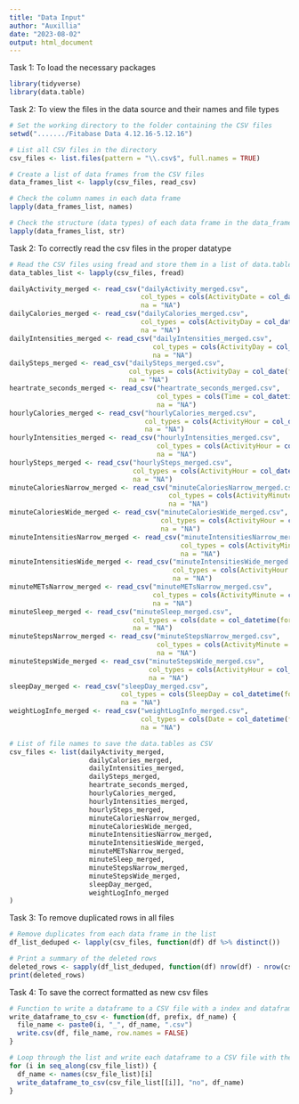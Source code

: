 ```yaml
---
title: "Data Input"
author: "Auxillia"
date: "2023-08-02"
output: html_document
---
```

Task 1: To load the necessary packages

```r
library(tidyverse)
library(data.table)

```


Task 2: To view the files in the data source and their names and file types


```r

# Set the working directory to the folder containing the CSV files
setwd("......./Fitabase Data 4.12.16-5.12.16")

# List all CSV files in the directory
csv_files <- list.files(pattern = "\\.csv$", full.names = TRUE)

# Create a list of data frames from the CSV files
data_frames_list <- lapply(csv_files, read_csv)

# Check the column names in each data frame
lapply(data_frames_list, names)

# Check the structure (data types) of each data frame in the data_frames_list
lapply(data_frames_list, str)
```

Task 2: To correctly read the csv files in the proper datatype

```r
# Read the CSV files using fread and store them in a list of data.tables
data_tables_list <- lapply(csv_files, fread)

dailyActivity_merged <- read_csv("dailyActivity_merged.csv", 
                                 col_types = cols(ActivityDate = col_date(format = "%m/%d/%Y")),
                                 na = "NA")
dailyCalories_merged <- read_csv("dailyCalories_merged.csv", 
                                 col_types = cols(ActivityDay = col_date(format = "%m/%d/%Y")),
                                 na = "NA")
dailyIntensities_merged <- read_csv("dailyIntensities_merged.csv", 
                                    col_types = cols(ActivityDay = col_date(format = "%m/%d/%Y")),
                                    na = "NA")
dailySteps_merged <- read_csv("dailySteps_merged.csv", 
                              col_types = cols(ActivityDay = col_date(format = "%m/%d/%Y")), 
                              na = "NA")
heartrate_seconds_merged <- read_csv("heartrate_seconds_merged.csv", 
                                     col_types = cols(Time = col_datetime(format = "%m/%d/%Y %I:%M:%S %p")), 
                                     na = "NA")
hourlyCalories_merged <- read_csv("hourlyCalories_merged.csv", 
                                  col_types = cols(ActivityHour = col_datetime(format = "%m/%d/%Y %I:%M:%S %p")), 
                                  na = "NA")
hourlyIntensities_merged <- read_csv("hourlyIntensities_merged.csv", 
                                     col_types = cols(ActivityHour = col_datetime(format = "%m/%d/%Y %I:%M:%S %p")), 
                                     na = "NA")
hourlySteps_merged <- read_csv("hourlySteps_merged.csv", 
                               col_types = cols(ActivityHour = col_datetime(format = "%m/%d/%Y %I:%M:%S %p")), 
                               na = "NA")
minuteCaloriesNarrow_merged <- read_csv("minuteCaloriesNarrow_merged.csv", 
                                        col_types = cols(ActivityMinute = col_datetime(format = "%m/%d/%Y %I:%M:%S %p")), 
                                        na = "NA")
minuteCaloriesWide_merged <- read_csv("minuteCaloriesWide_merged.csv", 
                                      col_types = cols(ActivityHour = col_datetime(format = "%m/%d/%Y %I:%M:%S %p")), 
                                      na = "NA")
minuteIntensitiesNarrow_merged <- read_csv("minuteIntensitiesNarrow_merged.csv", 
                                           col_types = cols(ActivityMinute = col_datetime(format = "%m/%d/%Y %I:%M:%S %p")),
                                           na = "NA")
minuteIntensitiesWide_merged <- read_csv("minuteIntensitiesWide_merged.csv", 
                                         col_types = cols(ActivityHour = col_datetime(format = "%m/%d/%Y %I:%M:%S %p")), 
                                         na = "NA")
minuteMETsNarrow_merged <- read_csv("minuteMETsNarrow_merged.csv", 
                                    col_types = cols(ActivityMinute = col_datetime(format = "%m/%d/%Y %I:%M:%S %p")), 
                                    na = "NA")
minuteSleep_merged <- read_csv("minuteSleep_merged.csv", 
                               col_types = cols(date = col_datetime(format = "%m/%d/%Y %I:%M:%S %p")), 
                               na = "NA")
minuteStepsNarrow_merged <- read_csv("minuteStepsNarrow_merged.csv", 
                                     col_types = cols(ActivityMinute = col_datetime(format = "%m/%d/%Y %I:%M:%S %p")), 
                                     na = "NA")
minuteStepsWide_merged <- read_csv("minuteStepsWide_merged.csv", 
                                   col_types = cols(ActivityHour = col_datetime(format = "%m/%d/%Y %I:%M:%S %p")), 
                                   na = "NA")
sleepDay_merged <- read_csv("sleepDay_merged.csv", 
                            col_types = cols(SleepDay = col_datetime(format = "%m/%d/%Y %I:%M:%S %p")), 
                            na = "NA")
weightLogInfo_merged <- read_csv("weightLogInfo_merged.csv", 
                                 col_types = cols(Date = col_datetime(format = "%m/%d/%Y %I:%M:%S %p")), 
                                 na = "NA")

# List of file names to save the data.tables as CSV
csv_files <- list(dailyActivity_merged,
                    dailyCalories_merged,
                    dailyIntensities_merged,
                    dailySteps_merged,
                    heartrate_seconds_merged,
                    hourlyCalories_merged,
                    hourlyIntensities_merged,
                    hourlySteps_merged,
                    minuteCaloriesNarrow_merged,
                    minuteCaloriesWide_merged,
                    minuteIntensitiesNarrow_merged,
                    minuteIntensitiesWide_merged,
                    minuteMETsNarrow_merged,
                    minuteSleep_merged,
                    minuteStepsNarrow_merged,
                    minuteStepsWide_merged,
                    sleepDay_merged,
                    weightLogInfo_merged
)

```


Task 3: To remove duplicated rows in all files

```r
# Remove duplicates from each data frame in the list
df_list_deduped <- lapply(csv_files, function(df) df %>% distinct())

# Print a summary of the deleted rows
deleted_rows <- sapply(df_list_deduped, function(df) nrow(df) - nrow(csv_files))
print(deleted_rows)

```

Task 4: To save the correct formatted as new csv files

```r
# Function to write a dataframe to a CSV file with a index and dataframe name
write_dataframe_to_csv <- function(df, prefix, df_name) {
  file_name <- paste0(i, "_", df_name, ".csv")
  write.csv(df, file_name, row.names = FALSE)
}

# Loop through the list and write each dataframe to a CSV file with the prefix "no" and dataframe name
for (i in seq_along(csv_file_list)) {
  df_name <- names(csv_file_list)[i]
  write_dataframe_to_csv(csv_file_list[[i]], "no", df_name)
}
```


